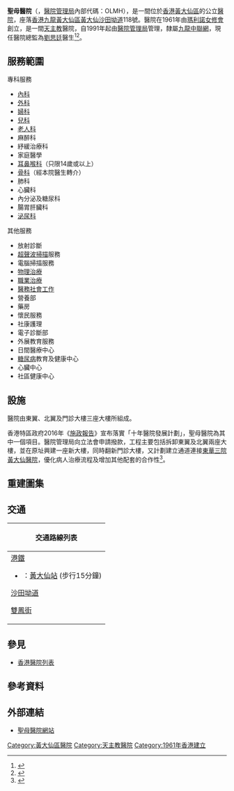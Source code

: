 {{coord|22.34570713013562|114.19661905855938|type:landmark_source:enwiki-googlemaplink|display=title}}
{{otheruses|聖母醫院}}
{{Infobox Hospital
| Name       = 聖母醫院
| name_en    = Our Lady of Maryknoll Hospital
| org/group  = [[醫院管理局|醫院管理局]]
| logo       = [[File:OLMH_Logo.png|200px]]
| Image      = [[File:Our_Ladys_College.jpg|250px]]
| Caption    = 聖母醫院（前方白色建築）
| map_type   = 香港
| latitude   = 22.34570713013562
| longitude  = 114.19661905855938
| Location   = 
| Region     = [[九龍|九龍]][[黃大仙區|黃大仙區]][[黃大仙_(香港地方)|黃大仙]][[沙田坳道|沙田坳道]]118號
| State      = [[黃大仙區|黃大仙區]]
| Country    = {{HK}}
| HealthCare = 
| Funding    = 公營
| Type       = [[醫院|地區醫院]]
| Specialty  =  
| Emergency  = 無
| Helipad    = 
| Beds       = 
| Founded    = 1961年 
| Closed     = <!-- optional -->
| Network    = [[九龍中聯網|九龍中醫院聯網]]
| Website    = [http://www.olmh-hk.com/Chi/c_intro_background.html 官方網站]
| Wiki-Links = <!-- optional -->
}}
'''聖母醫院'''（{{lang-en|'''Our Lady of Maryknoll Hospital'''}}，[[醫院管理局|醫院管理局]]內部代碼：OLMH），是一間位於[[香港|香港]][[黃大仙區|黃大仙區]]的公立[[醫院|醫院]]，座落[[香港|香港]][[九龍|九龍]][[黃大仙區|黃大仙區]][[黃大仙_(香港地方)|黃大仙]][[沙田坳道|沙田坳道]]118號。醫院在1961年由[[瑪利諾女修會|瑪利諾女修會]]創立，是一間[[天主教|天主教]]醫院，自1991年起由[[醫院管理局|醫院管理局]]管理，隸屬[[九龍中聯網|九龍中聯網]]，現任醫院總監為[[劉思廷|劉思廷]]醫生<ref>{{cite web |url=https://www.info.gov.hk/gia/general/202001/23/P2020012300242.htm|title=醫院管理局公布高層管理人員任命|date=2020-01-23|work=香港特別行政區新聞公報}}</ref><ref>{{cite web |url=https://www.ha.org.hk/visitor/ha_hosp_details.asp?Content_ID=100155&Lang=CHIB5|title=醫院聯網、醫院及醫療機構}}</ref>。

== 服務範圍 ==
{{col-begin}}
{{col-2}}
;專科服務
*[[內科|內科]]
*[[外科|外科]]
*[[婦科|婦科]]
*[[兒科|兒科]]
*[[老人科|老人科]]
*麻醉科
*紓緩治療科
*家庭醫學
*[[耳鼻喉科|耳鼻喉科]]（只限14歲或以上） 
*[[骨科|骨科]]（經本院醫生轉介） 
*肺科
*心臟科
*內分泌及糖尿科
*腸胃肝臟科
*[[泌尿科|泌尿科]]
{{col-2}}
;其他服務
*放射診斷
*[[超聲波掃描|超聲波掃描]]服務
*電腦掃描服務
*[[物理治療|物理治療]]
*[[職業治療|職業治療]]
*[[醫務社會工作|醫務社會工作]]
*營養部
*藥房
*懷民服務
*社康護理
*電子診斷部
*外展教育服務
*日間醫療中心
*[[糖尿病|糖尿病]]教育及健康中心
*心臟中心
*社區健康中心
{{col-end}}

==設施==
醫院由東翼、北翼及門診大樓三座大樓所組成。

香港特區政府2016年《[[香港施政報告|施政報告]]》宣布落實「十年醫院發展計劃」，聖母醫院為其中一個項目。醫院管理局向立法會申請撥款，工程主要包括拆卸東翼及北翼兩座大樓，並在原址興建一座新大樓，同時翻新門診大樓，又計劃建立通道連接[[東華三院黃大仙醫院|東華三院黃大仙醫院]]，優化病人治療流程及增加其他配套的合作性<ref>{{Cite news |url=http://orientaldaily.on.cc/cnt/news/20180106/00176_062.html |title=57年聖母醫院申撥重建 料2024完工 |date=2018-01-06 |work=東方日報}}</ref>。

==重建圖集==

==交通==
{| class="mw-collapsible mw-collapsed wikitable" style="background:white; margin: 0 auto; width: auto;" 
! 交通路線列表
|-
|
;[[港鐵|港鐵]]
*{{港鐵路線標誌|KTL}}：[[黃大仙站|黃大仙站]] (步行15分鐘)
;[[沙田坳道|沙田坳道]]
{{九龍專線小巴簡單列表|18M|73}}
;[[雙鳳街|雙鳳街]]
{{九龍新界巴士簡單列表|2F|5C|5X|15A}}{{九龍專線小巴簡單列表|20|37A|37M}}
|}

==參見==
* [[香港醫院列表|香港醫院列表]]

==參考資料==
{{reflist}}

==外部連結==
*[http://www.olmh-hk.com/ 聖母醫院網站] {{Wayback|url=http://www.olmh-hk.com/ |date=20181108110400 }}

{{醫院管理局轄下醫院及醫療機構}}
[[Category:黃大仙區醫院|Category:黃大仙區醫院]]
[[Category:天主教醫院|Category:天主教醫院]]
[[Category:1961年香港建立|Category:1961年香港建立]]